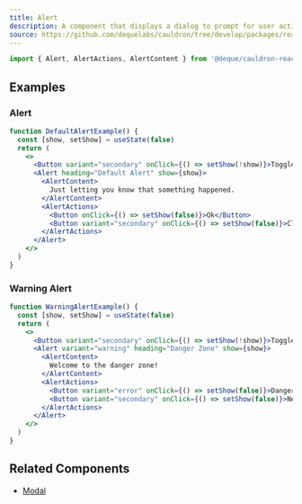 ```yaml
---
title: Alert
description: A component that displays a dialog to prompt for user action.
source: https://github.com/dequelabs/cauldron/tree/develop/packages/react/src/components/Alert/index.tsx
---
```



```jsx
import { Alert, AlertActions, AlertContent } from '@deque/cauldron-react'
```

## Examples

### Alert

```jsx example
function DefaultAlertExample() {
  const [show, setShow] = useState(false)
  return (
    <>
      <Button variant="secondary" onClick={() => setShow(!show)}>Toggle Alert</Button>
      <Alert heading="Default Alert" show={show}>
        <AlertContent>
          Just letting you know that something happened.
        </AlertContent>
        <AlertActions>
          <Button onClick={() => setShow(false)}>Ok</Button>
          <Button variant="secondary" onClick={() => setShow(false)}>Close</Button>
        </AlertActions>
      </Alert>
    </>
  )
}
```

### Warning Alert

```jsx example
function WarningAlertExample() {
  const [show, setShow] = useState(false)
  return (
    <>
      <Button variant="secondary" onClick={() => setShow(!show)}>Toggle Warning Alert</Button>
      <Alert variant="warning" heading="Danger Zone" show={show}>
        <AlertContent>
          Welcome to the danger zone!
        </AlertContent>
        <AlertActions>
          <Button variant="error" onClick={() => setShow(false)}>Danger</Button>
          <Button variant="secondary" onClick={() => setShow(false)}>Nevermind</Button>
        </AlertActions>
      </Alert>
    </>
  )
}
```

## Related Components

- [Modal](./Modal)